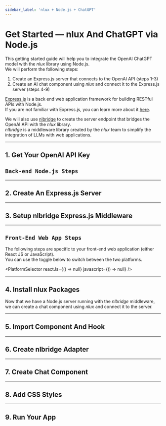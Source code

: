 ```yaml
---
sidebar_label: 'nlux + Node.js + ChatGPT'
---
```











# Get Started ― nlux And ChatGPT via Node.js

This getting started guide will help you to integrate the OpenAI ChatGPT model with the _nlux_ library using Node.js.<br />
We will perform the following steps:

1. Create an Express.js server that connects to the OpenAI API (steps 1-3)
2. Create an AI chat component using _nlux_ and connect it to the Express.js server (steps 4-9)

[Express.js](https://expressjs.com/) is a back end web application framework for building RESTful APIs with Node.js.<br />
If you are not familiar with Express.js, you can learn more about it [here](https://expressjs.com/).

We will also use [nlbridge](https://www.npmjs.com/package/@nlbridge/express) to create the server endpoint that
bridges the OpenAI API with the _nlux_ library.<br />
_nlbridge_ is a middleware library created by the _nlux_ team to
simplify the integration of LLMs with web applications.

---

## 1. Get Your OpenAI API Key

<PlatformSection javascript={ApiKey} reactJs={ApiKey} />

## `Back-end Node.js Steps `

---

## 2. Create An Express.js Server

<PlatformSection javascript={NodeJsServer} reactJs={NodeJsServer} />

---

## 3. Setup nlbridge Express.js Middleware

<PlatformSection javascript={NlBridgeEndpoint} reactJs={NlBridgeEndpoint} />

---

## `Front-End Web App Steps`

The following steps are specific to your front-end web application (either React JS or JavaScript).<br />
You can use the toggle below to switch between the two platforms.

<PlatformSelector reactJs={() => null} javascript={() => null} />

---

## 4. Install nlux Packages

Now that we have a Node.js server running with the _nlbridge_ middleware, we can create a chat component using _nlux_
and connect it to the server.

<PlatformSection javascript={Javascript} reactJs={ReactJs} />

<PlatformSection javascript={InstallJavascript} reactJs={InstallReactJs}/>

---

## 5. Import Component And Hook

<PlatformSection javascript={JavascriptImport} reactJs={ReactJsImport} />

---

## 6. Create nlbridge Adapter

<PlatformSection javascript={JavascriptAdapter} reactJs={ReactJsAdapter} />

---

## 7. Create Chat Component

<PlatformSection javascript={JavascriptChatComponent} reactJs={ReactJsChatComponent} />

---

## 8. Add CSS Styles

<PlatformSection javascript={JavascriptStyles} reactJs={ReactJsStyles} />

---

## 9. Run Your App

<PlatformSection javascript={JavascriptRun} reactJs={ReactJsRun} />
